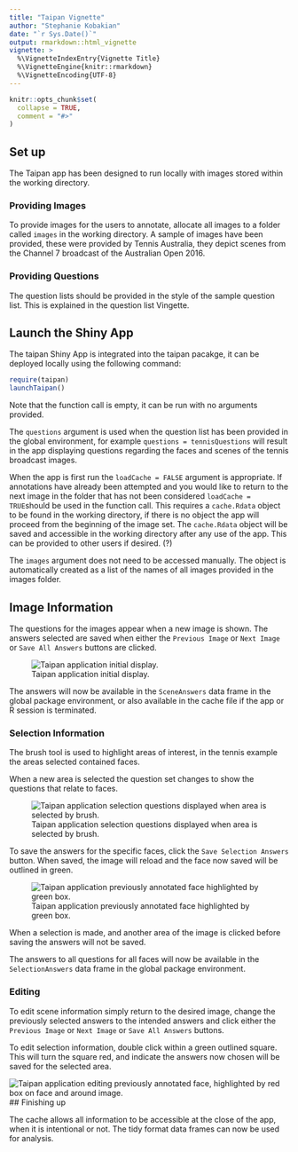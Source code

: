 ```yaml
---
title: "Taipan Vignette"
author: "Stephanie Kobakian"
date: "`r Sys.Date()`"
output: rmarkdown::html_vignette
vignette: >
  %\VignetteIndexEntry{Vignette Title}
  %\VignetteEngine{knitr::rmarkdown}
  %\VignetteEncoding{UTF-8}
---
```


```r
knitr::opts_chunk$set(
  collapse = TRUE,
  comment = "#>"
)
```

## Set up
The Taipan app has been designed to run locally with images stored within the working directory.


### Providing Images
 To provide images for the users to annotate, allocate all images to a folder called `images` in the working directory. A sample of images have been provided, these were provided by Tennis Australia, they depict scenes from the Channel 7 broadcast of the Australian Open 2016.

### Providing Questions
 The question lists should be provided in the style of the sample question list. This is explained in the question list Vingette.

## Launch the Shiny App
The taipan Shiny App is integrated into the taipan pacakge, it can be deployed locally using the following command:

```r
require(taipan)
launchTaipan()
```

Note that the function call is empty, it can be run with no arguments provided.

The `questions` argument is used when the question list has been provided in the global environment, for example `questions = tennisQuestions` will result in the app displaying questions regarding the faces and scenes of the tennis broadcast images.

When the app is first run the `loadCache = FALSE` argument is appropriate. If annotations have already been attempted and you would like to return to the next image in the folder that has not been considered `loadCache = TRUE`should be used in the function call.
This requires a `cache.Rdata` object to be found in the working directory, if there is no object the app will proceed from the beginning of the image set.
The `cache.Rdata` object will be saved and accessible in the working directory after any use of the app. This can be provided to other users if desired. (?)

The `images` argument does not need to be accessed manually. The object is automatically created as a list of the names of all images provided in the images folder.


## Image Information

The questions for the images appear when a new image is shown.
The answers selected are saved when either the `Previous Image` or `Next Image` or `Save All Answers` buttons are clicked.

![Taipan application initial display.](Taipan1imageInformation.png)

The answers will now be available in the `SceneAnswers` data frame in the global package environment, or also available in the cache file if the app or R session is terminated.

### Selection Information

The brush tool is used to highlight areas of interest, in the tennis example the areas selected contained faces.

When a new area is selected the question set changes to show the questions that relate to faces.

![Taipan application selection questions displayed when area is selected by brush.](Taipan2selectionInformation.png)

To save the answers for the specific faces, click the `Save Selection Answers` button.
When saved, the image will reload and the face now saved will be outlined in green. 

![Taipan application previously annotated face highlighted by green box.](Taipan3selectionInformation.png)

When a selection is made, and another area of the image is clicked before saving the answers will not be saved.

The answers to all questions for all faces will now be available in the `SelectionAnswers` data frame in the global package environment.

### Editing
To edit scene information simply return to the desired image, change the previously selected answers to the intended answers and click either the `Previous Image` or `Next Image` or `Save All Answers` buttons.

To edit selection information, double click within a green outlined square. This will turn the square red, and indicate the answers now chosen will be saved for the selected area.
 

![Taipan application editing previously annotated face, highlighted by red box on face and around image.](Taipan4editings.png)
## Finishing up

The cache allows all information to be accessible at the close of the app, when it is intentional or not.
The tidy format data frames can now be used for analysis.



